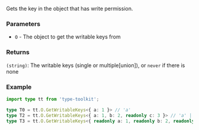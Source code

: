 Gets the key in the object that has write permission.

### Parameters

- `O` - The object to get the writable keys from

### Returns

`(string)`: The writable keys (single or multiple[union]), or `never` if there is none

### Example

```ts
import type tt from 'type-toolkit';

type T0 = tt.O.GetWritableKeys<{ a: 1 }> // 'a'
type T2 = tt.O.GetWritableKeys<{ a: 1, b: 2, readonly c: 3 }> // 'a' | 'b'
type T3 = tt.O.GetWritableKeys<{ readonly a: 1, readonly b: 2, readonly c: 3 }> // never
```
